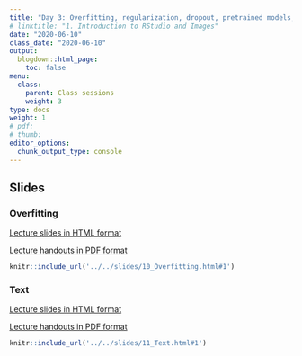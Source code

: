 ```yaml
---
title: "Day 3: Overfitting, regularization, dropout, pretrained models, word embedding"
# linktitle: "1. Introduction to RStudio and Images"
date: "2020-06-10"
class_date: "2020-06-10"
output:
  blogdown::html_page:
    toc: false
menu:
  class:
    parent: Class sessions
    weight: 3
type: docs
weight: 1
# pdf: 
# thumb: 
editor_options: 
  chunk_output_type: console
---
```


## Slides

### Overfitting

<a href="../../slides/10_Overfitting.html#1" target="_blank">Lecture slides in HTML format</a>

<a href="../../slides/10_Overfitting.pdf" target="_blank">Lecture handouts in PDF format</a>

```r
knitr::include_url('../../slides/10_Overfitting.html#1')
```

### Text

<a href="../../slides/11_Text.html#1" target="_blank">Lecture slides in HTML format</a>

<a href="../../slides/11_Text.pdf" target="_blank">Lecture handouts in PDF format</a>

```r
knitr::include_url('../../slides/11_Text.html#1')
```

